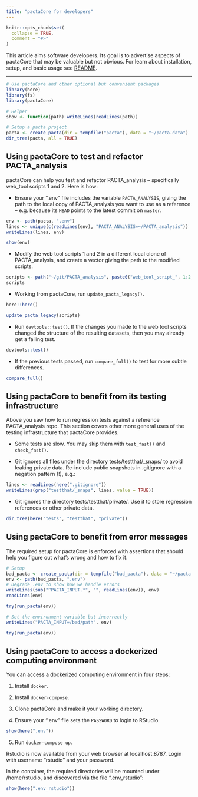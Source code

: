```yaml
---
title: "pactaCore for developers"
---
```


```r
knitr::opts_chunk$set(
  collapse = TRUE,
  comment = "#>"
)
```

This article aims software developers. Its goal is to advertise aspects of
pactaCore that may be valuable but not obvious. For learn about installation,
setup, and basic usage see
[README](https://github.com/2DegreesInvesting/pactaCore).

---

```r
# Use pactaCore and other optional but convenient packages
library(here)
library(fs)
library(pactaCore)

# Helper
show <- function(path) writeLines(readLines(path))

# Setup a pacta project
pacta <- create_pacta(dir = tempfile("pacta"), data = "~/pacta-data")
dir_tree(pacta, all = TRUE)
```

## Using pactaCore to test and refactor PACTA_analysis

pactaCore can help you test and refactor PACTA_analysis -- specifically web_tool
scripts 1 and 2. Here is how:

* Ensure your ".env" file includes the variable `PACTA_ANALYSIS`, giving the
path to the local copy of PACTA_analysis you want to use as a reference -- e.g.
because its `HEAD` points to the latest commit on `master`.

```r
env <- path(pacta, ".env")
lines <- unique(c(readLines(env), "PACTA_ANALYSIS=~/PACTA_analysis"))
writeLines(lines, env)

show(env)
```

* Modify the web tool scripts 1 and 2 in a different local clone of
PACTA_analysis, and create a vector giving the path to the modified scripts.

```r
scripts <- path("~/git/PACTA_analysis", paste0("web_tool_script_", 1:2, ".R"))
scripts
```

* Working from pactaCore, run `update_pacta_legacy()`.

```r
here::here()

update_pacta_legacy(scripts)
```

* Run `devtools::test()`. If the changes you made to the web tool scripts 
changed the structure of the resulting datasets, then you may already get a
failing test.

```r
devtools::test()
```

* If the previous tests passed, run `compare_full()` to test for more subtle
differences.

```r
compare_full()
```

## Using pactaCore to benefit from its testing infrastructure

Above you saw how to run regression tests against a reference PACTA_analysis
repo. This section covers other more general uses of the testing infrastructure
that pactaCore provides.

* Some tests are slow. You may skip them with `test_fast()` and `check_fast()`.

* Git ignores all files under the directory tests/testthat/_snaps/ to avoid
leaking private data. Re-include public snapshots in .gitignore with a negation
pattern (!), e.g.:

```r
lines <- readLines(here(".gitignore"))
writeLines(grep("testthat/_snaps", lines, value = TRUE))
```

* Git ignores the directory tests/testthat/private/. Use it to store regression
references or other private data.

```r
dir_tree(here("tests", "testthat", "private"))
```

## Using pactaCore to benefit from error messages

The required setup for pactaCore is enforced with assertions that should help
you figure out what's wrong and how to fix it.

```r
# Setup
bad_pacta <- create_pacta(dir = tempfile("bad_pacta"), data = "~/pacta-data")
env <- path(bad_pacta, ".env")
# Degrade .env to show how we handle errors
writeLines(sub("^PACTA_INPUT.*", "", readLines(env)), env)
readLines(env)

try(run_pacta(env))

# Set the environment variable but incorrectly
writeLines("PACTA_INPUT=/bad/path", env)

try(run_pacta(env))
```

## Using pactaCore to access a dockerized computing environment

You can access a dockerized computing environment in four steps:

1. Install `docker`.

2. Install `docker-compose`.

3. Clone pactaCore and make it your working directory.

4. Ensure your ".env" file sets the `PASSWORD` to login to RStudio.

```r
show(here(".env"))
```

5. Run `docker-compose up`.

Rstudio is now available from your web browser at localhost:8787. Login with
username "rstudio" and your password.

In the container, the required directories will be mounted under /home/rstudio,
and discovered via the file ".env_rstudio":

```r
show(here(".env_rstudio"))
```
